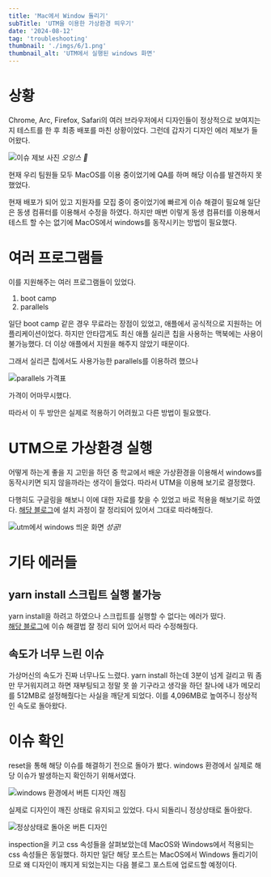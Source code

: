 ```yaml
---
title: 'Mac에서 Window 돌리기'
subTitle: 'UTM을 이용한 가상환경 띄우기'
date: '2024-08-12'
tag: 'troubleshooting'
thumbnail: './imgs/6/1.png'
thumbnail_alt: 'UTM에서 실행된 windows 화면'
---
```


# 상황

Chrome, Arc, Firefox, Safari의 여러 브라우저에서 디자인들이 정상적으로 보여지는지 테스트를 한 후 최종 배포를 마친 상황이었다.
그런데 갑자기 디자인 에러 제보가 들어왔다.

![이슈 제보 사진](./imgs/6/2.png)
_오잉스 🤔_

현재 우리 팀원들 모두 MacOS를 이용 중이었기에 QA를 하며 해당 이슈를 발견하지 못했었다.

현재 배포가 되어 있고 지원자를 모집 중이 중이었기에 빠르게 이슈 해결이 필요해 일단은 동생 컴퓨터를 이용해서 수정을 하였다.
하지만 매번 이렇게 동생 컴퓨터를 이용해서 테스트 할 수는 없기에 MacOS에서 windows를 동작시키는 방법이 필요했다.

# 여러 프로그램들

이를 지원해주는 여러 프로그램들이 있었다.

1. boot camp
2. parallels

일단 boot camp 같은 경우 무료라는 장점이 있었고, 애플에서 공식적으로 지원하는 어플리케이션이었다.
하지만 안타깝게도 최신 애플 실리콘 칩을 사용하는 맥북에는 사용이 불가능했다. 더 이상 애플에서 지원을 해주지 않았기 때문이다.

그래서 실리콘 칩에서도 사용가능한 parallels를 이용하려 했으나

![parallels 가격표](./imgs/6/3.png)

가격이 어마무시했다.

따라서 이 두 방안은 실제로 적용하기 어려웠고 다른 방법이 필요했다.

# UTM으로 가상환경 실행

어떻게 하는게 좋을 지 고민을 하던 중 학교에서 배운 가상환경을 이용해서 windows를 동작시키면 되지 않을까라는 생각이 들었다.
따라서 UTM을 이용해 보기로 결정했다.

다행히도 구글링을 해보니 이에 대한 자료를 찾을 수 있었고 바로 적용을 해보기로 하였다.
[해당 블로그](https://techtree.tistory.com/98)에 설치 과정이 잘 정리되어 있어서 그대로 따라해줬다.

![utm에서 windows 띄운 화면](./imgs/6/4.png)
_성공!_

# 기타 에러들

## yarn install 스크립트 실행 불가능

yarn install을 하려고 하였으나 스크립트를 실행할 수 없다는 에러가 떴다.<br />
[해당 블로그](https://velog.io/@yerim1935/%EC%97%90%EB%9F%AC%EB%85%B8%ED%8A%B8-yarn-%EC%9D%B4-%EC%8B%9C%EC%8A%A4%ED%85%9C%EC%97%90%EC%84%9C-%EC%8A%A4%ED%81%AC%EB%A6%BD%ED%8A%B8%EB%A5%BC-%EC%8B%A4%ED%96%89%ED%95%A0-%EC%88%98-%EC%97%86%EC%9C%BC%EB%AF%80%EB%A1%9C-CUsersuserAppDataRoamingnpmyarn.ps1-%ED%8C%8C%EC%9D%BC%EC%9D%84-%EB%A1%9C%EB%93%9C%ED%95%A0-%EC%88%98-%EC%97%86%EC%8A%B5%EB%8B%88%EB%8B%A4)에 이슈 해결법 잘 정리 되어 있어서 따라 수정해줬다.

## 속도가 너무 느린 이슈

가상머신의 속도가 진짜 너무나도 느렸다.
yarn install 하는데 3분이 넘게 걸리고
뭐 좀만 무거워지려고 하면 재부팅되고 정말 못 쓸 기구라고 생각을 하던 찰나에
내가 메모리를 512MB로 설정해줬다는 사실을 깨닫게 되었다.
이를 4,096MB로 높여주니 정상적인 속도로 돌아왔다.

# 이슈 확인

reset을 통해 해당 이슈를 해결하기 전으로 돌아가 봤다.
windows 환경에서 실제로 해당 이슈가 발생하는지 확인하기 위해서였다.

![windows 환경에서 버튼 디자인 깨짐](./imgs/6/5.png)

실제로 디자인이 깨진 상태로 유지되고 있었다.
다시 되돌리니 정상상태로 돌아왔다.

![정상상태로 돌아온 버튼 디자인](./imgs/6/6.png)

inspection을 키고 css 속성들을 살펴보았는데
MacOS와 Windows에서 적용되는 css 속성들은 동일했다.
하지만 일단 해당 포스트는 MacOS에서 Windows 돌리기이므로
왜 디자인이 깨지게 되었는지는 다음 블로그 포스트에 업로드할 예정이다.
